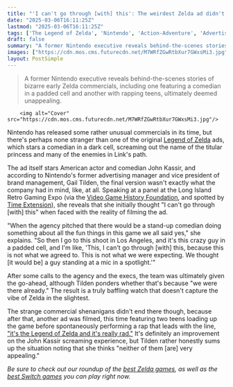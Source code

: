 ```yaml
---
title: "'I can't go through [with] this': The weirdest Zelda ad didn't get Nintendo's approval, but it probably happened anyway because the marketing execs were already on-site"
date: "2025-03-06T16:11:25Z"
lastmod: "2025-03-06T16:11:25Z"
tags: ['The Legend of Zelda', 'Nintendo', 'Action-Adventure', 'Advertising', 'Retro Gaming']
draft: false
summary: "A former Nintendo executive reveals behind-the-scenes stories of bizarre early Zelda commercials, including one featuring a comedian in a padded cell and another with rapping teens, ultimately deemed unappealing."
images: ["https://cdn.mos.cms.futurecdn.net/M7WRfZGwRtbXur7GWxsMi3.jpg"]
layout: PostSimple
---
```

> A former Nintendo executive reveals behind-the-scenes stories of bizarre early Zelda commercials, including one featuring a comedian in a padded cell and another with rapping teens, ultimately deemed unappealing.


        <img alt="Cover" src="https://cdn.mos.cms.futurecdn.net/M7WRfZGwRtbXur7GWxsMi3.jpg"/>
        
Nintendo has released some rather unusual commercials in its time, but there's perhaps none stranger than one of the original [<u>Legend of Zelda</u>](https://www.gamesradar.com/games/action/the-legend-of-zelda/) ads, which stars a comedian in a dark cell, screaming out the name of the titular princess and many of the enemies in Link's path.

The ad itself stars American actor and comedian John Kassir, and according to Nintendo's former advertising manager and vice president of brand management, Gail Tilden, the final version wasn't exactly what the company had in mind, like, at all. Speaking at a panel at the Long Island Retro Gaming Expo (via the [<u>Video Game History Foundation</u>](https://gamehistory.org/episode-126-a-fireside-chat-with-gail-tilden/), and spotted by [<u>Time Extension</u>](https://www.timeextension.com/news/2025/03/random-this-is-not-what-we-were-expecting-ex-nintendo-employee-shares-the-story-behind-zeldas-early-tv-ads)), she reveals that she initially thought "I can't go through [with] this" when faced with the reality of filming the ad.

"When the agency pitched that there would be a stand-up comedian doing something about all the fun things in this game we all said yes," she explains. "So then I go to this shoot in Los Angeles, and it's this crazy guy in a padded cell, and I'm like, 'This, I can't go through [with] this, because this is not what we agreed to. This is not what we were expecting. We thought [it would be] a guy standing at a mic in a spotlight.'"

After some calls to the agency and the execs, the team was ultimately given the go-ahead, although Tilden ponders whether that's because "we were there already." The result is a truly baffling watch that doesn't capture the vibe of Zelda in the slightest.

The strange commercial shenanigans didn't end there though, because after that, another ad was filmed, this time featuring two teens loading up the game before spontaneously performing a rap that leads with the line, [<u>"it's the Legend of Zelda and it's really rad."</u>](https://www.youtube.com/watch?v=uI3rO3PbYOo) It's definitely an improvement on the John Kassir screaming experience, but Tilden rather honestly sums up the situation noting that she thinks "neither of them [are] very appealing."

*Be sure to check out our roundup of the *[<u><em>best Zelda games</em></u>](https://www.gamesradar.com/best-zelda-games/)*, as well as the *[<u><em>best Switch games</em></u>](https://www.gamesradar.com/best-switch-games/)* you can play right now.*
        